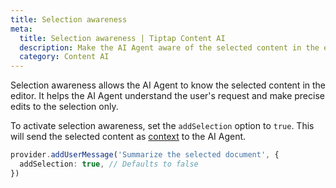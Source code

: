 ```yaml
---
title: Selection awareness
meta:
  title: Selection awareness | Tiptap Content AI
  description: Make the AI Agent aware of the selected content in the editor.
  category: Content AI
---
```


Selection awareness allows the AI Agent to know the selected content in the editor. It helps the AI Agent understand the user's request and make precise edits to the selection only.

To activate selection awareness, set the `addSelection` option to `true`. This will send the selected content as [context](/content-ai/capabilities/agent/features/context) to the AI Agent.

```ts
provider.addUserMessage('Summarize the selected document', {
  addSelection: true, // Defaults to false
})
```
